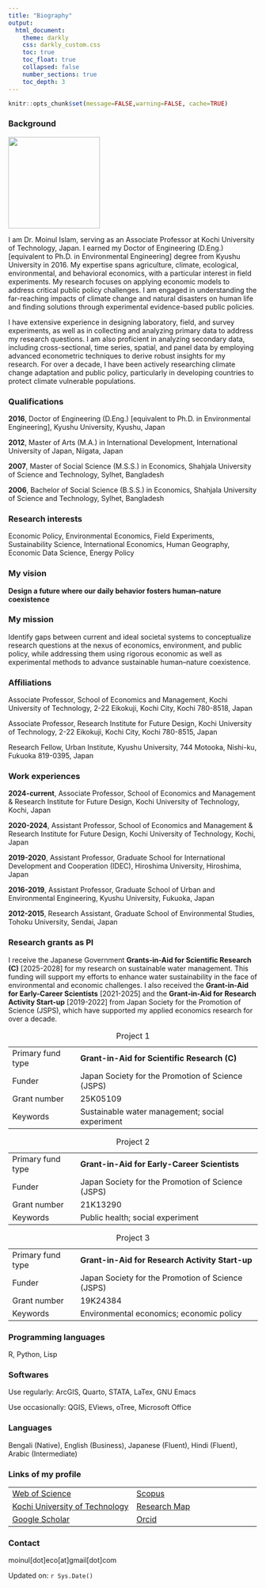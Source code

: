 ```yaml
---
title: "Biography"
output:
  html_document:
    theme: darkly
    css: darkly_custom.css
    toc: true
    toc_float: true
    collapsed: false
    number_sections: true
    toc_depth: 3
---
```


```r
knitr::opts_chunk$set(message=FALSE,warning=FALSE, cache=TRUE)
```

### Background

![](img/IMG_Moinul.JPG){width="185"}

I am Dr. Moinul Islam, serving as an Associate Professor at Kochi University of Technology, Japan. I earned my Doctor of Engineering (D.Eng.) [equivalent to Ph.D. in Environmental Engineering] degree from Kyushu University in 2016. My expertise spans agriculture, climate, ecological, environmental, and behavioral economics, with a particular interest in field experiments. My research focuses on applying economic models to address critical public policy challenges. I am engaged in understanding the far-reaching impacts of climate change and natural disasters on human life and finding solutions through experimental evidence-based public policies.

I have extensive experience in designing laboratory, field, and survey experiments, as well as in collecting and analyzing primary data to address my research questions. I am also proficient in analyzing secondary data, including cross-sectional, time series, spatial, and panel data by employing advanced econometric techniques to derive robust insights for my research. For over a decade, I have been actively researching climate change adaptation and public policy, particularly in developing countries to protect climate vulnerable populations.

### Qualifications

**2016**, Doctor of Engineering (D.Eng.) [equivalent to Ph.D. in Environmental Engineering], Kyushu University, Kyushu, Japan

**2012**, Master of Arts (M.A.) in International Development, International University of Japan, Niigata, Japan

**2007**, Master of Social Science (M.S.S.) in Economics, Shahjala University of Science and Technology, Sylhet, Bangladesh

**2006**, Bachelor of Social Science (B.S.S.) in Economics, Shahjala University of Science and Technology, Sylhet, Bangladesh

### Research interests

Economic Policy, Environmental Economics, Field Experiments, Sustainability Science, International Economics, Human Geography, Economic Data Science, Energy Policy

### My vision

**Design a future where our daily behavior fosters human–nature coexistence**

### My mission

Identify gaps between current and ideal societal systems to conceptualize research questions at the nexus of economics, environment, and public policy, while addressing them using rigorous economic as well as experimental methods to advance sustainable human–nature coexistence.

<!-- ### My strategies -->

<!-- Pursue applied economics research that integrates environmental, behavioral, and policy perspectives to address pressing sustainability issues. -->

<!-- Foster collaboration with scholars in sustainability science and social science to develop holistic solutions to complex environmental and societal challenges. -->

<!-- Engage with local governments and communities to co-produce context-sensitive social experiments that informs globally relevant and locally actionable sustainability policies. -->

### Affiliations

Associate Professor, School of Economics and Management, Kochi University of Technology, 2-22 Eikokuji, Kochi City, Kochi 780-8518, Japan

Associate Professor, Research Institute for Future Design, Kochi University of Technology, 2-22 Eikokuji, Kochi City, Kochi 780-8515, Japan

Research Fellow, Urban Institute, Kyushu University, 744 Motooka, Nishi-ku, Fukuoka 819-0395, Japan

### Work experiences

**2024-current**, Associate Professor, School of Economics and Management & Research Institute for Future Design, Kochi University of Technology, Kochi, Japan

**2020-2024**, Assistant Professor, School of Economics and Management & Research Institute for Future Design, Kochi University of Technology, Kochi, Japan

**2019-2020**, Assistant Professor, Graduate School for International Development and Cooperation (IDEC), Hiroshima University, Hiroshima, Japan

**2016-2019**, Assistant Professor, Graduate School of Urban and Environmental Engineering, Kyushu University, Fukuoka, Japan

**2012-2015**, Research Assistant, Graduate School of Environmental Studies, Tohoku University, Sendai, Japan

### Research grants as PI

I receive the Japanese Government **Grants-in-Aid for Scientific Research (C)** [2025-2028] for my research on sustainable water management. This funding will support my efforts to enhance water sustainability in the face of environmental and economic challenges. I also received the **Grant-in-Aid for Early-Career Scientists** [2021-2025] and the **Grant-in-Aid for Research Activity Start-up** [2019-2022] from Japan Society for the Promotion of Science (JSPS), which have supported my applied economics research for over a decade.

::: {#tbl-panel layout-ncol="2"}
|                   |                                                   |
|-------------------|---------------------------------------------------|
| Primary fund type | **Grant-in-Aid for Scientific Research (C)**      |
| Funder            | Japan Society for the Promotion of Science (JSPS) |
| Grant number      | 25K05109                                          |
| Keywords          | Sustainable water management; social experiment   |

: Project 1

|                   |                                                   |
|-------------------|---------------------------------------------------|
| Primary fund type | **Grant-in-Aid for Early-Career Scientists**      |
| Funder            | Japan Society for the Promotion of Science (JSPS) |
| Grant number      | 21K13290                                          |
| Keywords          | Public health; social experiment                  |

: Project 2

|                   |                                                   |
|-------------------|---------------------------------------------------|
| Primary fund type | **Grant-in-Aid for Research Activity Start-up**   |
| Funder            | Japan Society for the Promotion of Science (JSPS) |
| Grant number      | 19K24384                                          |
| Keywords          | Environmental economics; economic policy          |

: Project 3
:::

### Programming languages

R, Python, Lisp

### Softwares

Use regularly: ArcGIS, Quarto, STATA, LaTex, GNU Emacs

Use occasionally: QGIS, EViews, oTree, Microsoft Office

### Languages

Bengali (Native), English (Business), Japanese (Fluent), Hindi (Fluent), Arabic (Intermediate)

### Links of my profile

|  |  |
|----|----|
| [Web of Science](https://www.webofscience.com/wos/author/record/M-9369-2019) | [Scopus](https://www.scopus.com/authid/detail.uri?authorId=55348122400) |
| [Kochi University of Technology](https://www.kochi-tech.ac.jp/profile/ja/islam-moinul.html) | [Research Map](https://researchmap.jp/moinul/?lang=english) |
| [Google Scholar](https://scholar.google.co.jp/citations?user=UTZTmJ0AAAAJ&hl=en) | [Orcid](https://orcid.org/0000-0002-0309-3156) |

### Contact

moinul[dot]eco[at]gmail[dot]com

Updated on: `r Sys.Date()`
